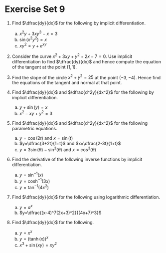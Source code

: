 # Exercise Set 9 {-}

1. Find $\dfrac{dy}{dx}$ for the following by implicit differentiation.

    a. $x^2y+3xy^3-x=3$
    a. $\sin(x^2y^2)=x$
    a. $xy^2=y+e^{xy}$

1. Consider the curve $x^2+3xy+y^2+2x-7=0$. Use implicit differentiation to find $\dfrac{dy}{dx}$ and hence compute the equation of the tangent at the point $(1,1)$.

1. Find the slope of the circle $x^2+y^2=25$ at the point $(-3,-4)$. Hence find the equations of the tangent and normal at that point.

1. Find $\dfrac{dy}{dx}$ and $\dfrac{d^2y}{dx^2}$ for the following by implicit differentiation.
    a. $y+\sin(y)=x$
    a. $x^2-xy+y^2=3$

1. Find $\dfrac{dy}{dx}$ and $\dfrac{d^2y}{dx^2}$ for the following parametric equations.
    a. $y=\cos(2t)$ and $x=\sin(t)$
    a. $y=\dfrac{3+2t}{1+t}$ and $x=\dfrac{2-3t}{1+t}$
    a. $y=3\sin(\theta)-\sin^3(\theta)$ and $x=\cos^3(\theta)$

1. Find the derivative of the following inverse functions by implicit differentiation.
    a. $y=\sin^{-1}(x)$
    a. $y=\cosh^{-1}(3x)$
    a. $y=\tan^{-1}(4x^2)$

1. Find $\dfrac{dy}{dx}$ for the following using logarithmic differentiation.
    a. $y=a^x$
    a. $y=\dfrac{(x-4)^7(2x+3)^2}{(4x+7)^3}$

1. Find $\dfrac{dy}{dx}$ for the following.
    a. $y=x^x$
    a. $y=(\tanh(x))^x$
    a. $x^3+\sin(xy)=xy^2$
